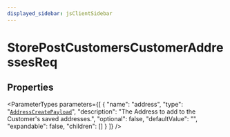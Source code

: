 ```yaml
---
displayed_sidebar: jsClientSidebar
---
```



# StorePostCustomersCustomerAddressesReq

## Properties

<ParameterTypes parameters={[
  {
    "name": "address",
    "type": "[`AddressCreatePayload`](internal.AddressCreatePayload.mdx)",
    "description": "The Address to add to the Customer's saved addresses.",
    "optional": false,
    "defaultValue": "",
    "expandable": false,
    "children": []
  }
]} />
